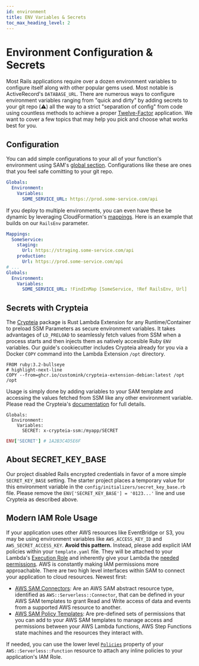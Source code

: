 ```yaml
---
id: environment
title: ENV Variables & Secrets
toc_max_heading_level: 2
---
```



# Environment Configuration & Secrets

Most Rails applications require over a dozen environment variables to configure itself along with other popular gems used. Most notable is ActiveRecord's `DATABASE_URL`. There are numerous ways to configure environment variables ranging from "quick and dirty" by adding secrets to your git repo (⚠️) all the way to a strict "separation of config" from code using countless methods to achieve a proper [Twelve-Factor](https://12factor.net/config) application. We want to cover a few topics that may help you pick and choose what works best for you.

## Configuration

You can add simple configurations to your all of your function's environment using SAM's [global section](https://docs.aws.amazon.com/serverless-application-model/latest/developerguide/sam-specification-template-anatomy-globals.html). Configurations like these are ones that you feel safe comitting to your git repo.

```yaml title="template.yaml"
Globals:
  Environment:
    Variables:
      SOME_SERVICE_URL: https://prod.some-service.com/api
```

If you deploy to multiple environments, you can even have these be dynamic by leveraging CloudFormation's [mappings](https://docs.aws.amazon.com/AWSCloudFormation/latest/UserGuide/mappings-section-structure.html). Here is an example that builds on our `RailsEnv` parameter.

```yaml title="template.yaml"
Mappings:
  SomeService:
    staging:
      Url: https://straging.some-service.com/api
    production:
      Url: https://prod.some-service.com/api
# ...
Globals:
  Environment:
    Variables:
      SOME_SERVICE_URL: !FindInMap [SomeService, !Ref RailsEnv, Url]
```

## Secrets with Crypteia

The [Crypteia](https://github.com/customink/crypteia) package is Rust Lambda Extension for any Runtime/Container to preload SSM Parameters as secure environment variables. It takes advantages of `LD_PRELOAD` to seamlessly fetch values from SSM when a process starts and then injects them as natively accesible Ruby `ENV` variables. Our <DocLink id="quick-start" /> guide's cookiecutter includes Crypteia already for you via a Docker `COPY` command into the Lambda Extension `/opt` directory.

```docker title="Dockerfile"
FROM ruby:3.2-bullseye
# highlight-next-line
COPY --from=ghcr.io/customink/crypteia-extension-debian:latest /opt /opt
```

Usage is simply done by adding variables to your SAM template and accessing the values fetched from SSM like any other environment variable. Please read the Crypteia's [documentation](https://github.com/customink/crypteia) for full details.

``` title="template.yaml"
Globals:
  Environment:
    Variables:
      SECRET: x-crypteia-ssm:/myapp/SECRET
```

```ruby
ENV['SECRET'] # 1A2B3C4D5E6F
```

## About SECRET_KEY_BASE

Our <DocLink id="quick-start" name="cookiecutter" /> project disabled Rails encrypted credentials in favor of a more simple `SECRET_KEY_BASE` setting. The starter project places a temporary value for this environment variable in the `config/initializers/secret_key_base.rb` file. Please remove the `ENV['SECRET_KEY_BASE'] = '0123...'` line and use Crypteia as described above.

## Modern IAM Role Usage

If your application uses other AWS resources like EventBridge or S3, you may be using environment variables like `AWS_ACCESS_KEY_ID` and `AWS_SECRET_ACCESS_KEY`. **Avoid this pattern.** Instead, please add explicit IAM policies within your `template.yaml` file. They will be attached to your Lambda's [Execution Role](https://docs.aws.amazon.com/lambda/latest/dg/lambda-intro-execution-role.html) and inherently give your Lambda the [needed permissions](https://docs.aws.amazon.com/serverless-application-model/latest/developerguide/sam-permissions.html). AWS is constantly making IAM permissions more approachable. There are two high level interfaces within SAM to connect your application to cloud resources. Newest first:

- [AWS SAM Connectors](https://docs.aws.amazon.com/serverless-application-model/latest/developerguide/managing-permissions-connectors.html): Are an AWS SAM abstract resource type, identified as `AWS::Serverless::Connector`, that can be defined in your AWS SAM templates to grant Read and Write access of data and events from a supported AWS resource to another.
- [AWS SAM Policy Templates](https://docs.aws.amazon.com/serverless-application-model/latest/developerguide/serverless-policy-templates.html): Are pre-defined sets of permissions that you can add to your AWS SAM templates to manage access and permissions between your AWS Lambda functions, AWS Step Functions state machines and the resources they interact with.

If needed, you can use the lower level [`Policies`](https://docs.aws.amazon.com/serverless-application-model/latest/developerguide/sam-resource-function.html#sam-function-policies) property of your `AWS::Serverless::Function` resource to attach any inline policies to your application's IAM Role.

